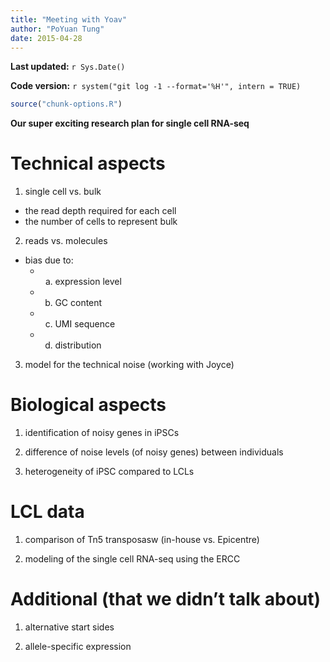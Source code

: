 ```yaml
---
title: "Meeting with Yoav"
author: "PoYuan Tung"
date: 2015-04-28
---
```


**Last updated:** `r Sys.Date()`

**Code version:** `r system("git log -1 --format='%H'", intern = TRUE)`

```r
source("chunk-options.R")
```


__Our super exciting research plan for single cell RNA-seq__ 

# Technical aspects

1. single cell vs. bulk
* the read depth required for each cell
* the number of cells to represent bulk

2. reads vs. molecules
* bias due to: 
  + (a) expression level  
  + (b) GC content 
  + (c) UMI sequence 
  + (d) distribution

3. model for the technical noise (working with Joyce)

# Biological aspects

1. identification of noisy genes in iPSCs 

2. difference of noise levels (of noisy genes) between individuals

3. heterogeneity of iPSC compared to LCLs 

# LCL data 

1. comparison of Tn5 transposasw (in-house vs. Epicentre)

2. modeling of the single cell RNA-seq using the ERCC

# Additional (that we didn’t talk about)

1. alternative start sides 

2. allele-specific expression

